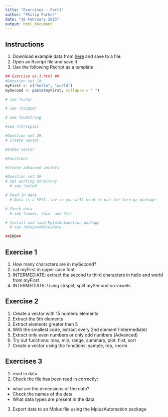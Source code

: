 ```yaml
---
title: "Exercises - Part1"
author: "Philip Parker"
date: "18 February 2015"
output: html_document
---
```


Instructions
--------------
1. Download example data from [here](https://www.dropbox.com/s/v0k2joopom6lagj/PISA2003.sav?dl=0) and save to a file.
2. Open an Rscript file and save it.
3. Use the following Rscript as a template

```r
## Exercise ex.1.html ##
#Question set 1#
myFirst <- c("hello", "world")
mySecond <- paste(myFirst, collapse = " ")

# see ?nchar

# see ?toupper

# see ?substring

#see ?strssplit

#Question set 2#
# Create vector

#Index vector

#Functions

#Create advanced vectors

#Question set 3#
# Set working directory 
  # see ?setwd

# Read in data
  # Data is a SPSS .sav so you will need to use the foreign package

# Check data
  # see ?names, ?dim, and ?str

# Install and load MplusAutomation package
  # see ?prepareMplusData

##END##  
```

Exercise 1
-------------
1. How many characters are in mySecond?
2. cat myFirst in upper case font
3. INTERMEDIATE: extract the second to third characters in hello and world from myFirst
4. INTERMEDIATE: Using strsplit, split mySecond on vowels

Exercise 2
------------------
1. Create a vector with 15 numeric elements
2. Extract the 5th elements
3. Extract elements greater than 5
4. With the smallest code, extract every 2nd element (Intermediate)
5. Extract only even numbers or only odd numbers (Advanced)
6. Try out functions: max, min, range, summary, plot, hist, sort
7. Create a vector using the functions: sample, rep, rnorm

Exercises 3
----------
1. read in data
2. Check the file has been read in correctly:
  * what are the dimensions of the data?
  * Check the names of the data
  * What data types are present in the data
3. Export data to an Mplus file using the MplusAutomation package

